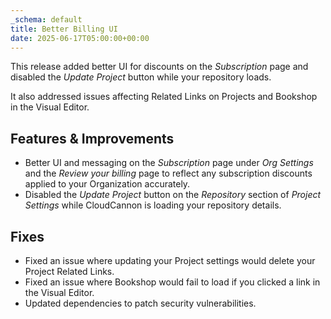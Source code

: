 ```yaml
---
_schema: default
title: Better Billing UI
date: 2025-06-17T05:00:00+00:00
---
```

This release added better UI for discounts on the *Subscription* page and disabled the *Update Project* button while your repository loads.

It also addressed issues affecting Related Links on Projects and Bookshop in the Visual Editor.

## Features & Improvements

* Better UI and messaging on the *Subscription* page under *Org Settings* and the *Review your billing* page to reflect any subscription discounts applied to your Organization accurately.
* Disabled the *Update Project* button on the *Repository* section of *Project Settings* while CloudCannon is loading your repository details.

## Fixes

* Fixed an issue where updating your Project settings would delete your Project Related Links.
* Fixed an issue where Bookshop would fail to load if you clicked a link in the Visual Editor.
* Updated dependencies to patch security vulnerabilities.